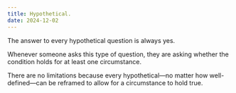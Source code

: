 ```yaml
---
title: Hypothetical.
date: 2024-12-02
---
```


The answer to every hypothetical question is always yes.

Whenever someone asks this type of question, they are asking whether the condition holds for at least one circumstance.

There are no limitations because every hypothetical—no matter how well-defined—can be reframed to allow for a circumstance to hold true.